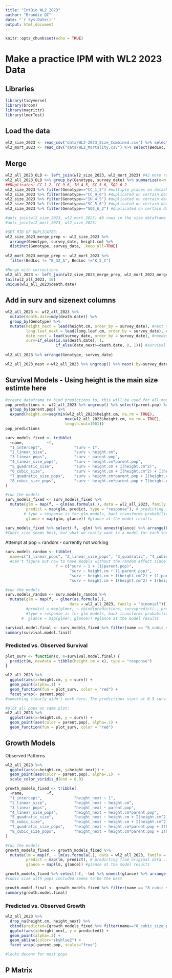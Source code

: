 ```yaml
---
title: "IntBio_WL2_2023"
author: "Brandie QC"
date: "`r Sys.Date()`"
output: html_document
---
```


```r
knitr::opts_chunk$set(echo = TRUE)
```

# Make a practice IPM with WL2 2023 Data

## Libraries
```r
library(tidyverse)
library(broom)
library(magrittr)
library(lmerTest)
```

## Load the data
```r
wl2_size_2023 <- read_csv("data/WL2-2023_Size_Combined.csv") %>% select(survey_date, Genotype, parent.pop, height.cm, long.leaf.cm)
wl2_mort_2023 <- read_csv("data/WL2_Mortality.csv") %>% select(BedLoc, Genotype, parent.pop, death.date)
```

## Merge
```r
wl2_all_2023_OLD <- left_join(wl2_size_2023, wl2_mort_2023) #42 more rows, why? duplicate rows somewhere 
wl2_all_2023_OLD %>% group_by(Genotype, survey_date) %>% summarize(n=n()) %>% arrange(desc(n)) 
##Duplicates: CC_1_2, CC_9_6, IH_4_5, SC_5_6, SQ2_6_2
wl2_size_2023 %>% filter(Genotype=="CC_1_2") #multiple places on datasheet (K_13_A, K_5_C)
wl2_size_2023 %>% filter(Genotype=="CC_9_6") #duplicated on certain dates  
wl2_size_2023 %>% filter(Genotype=="IH_4_5") #duplicated on certain dates  --- multiple places (B_22_B, B_32_A)
wl2_size_2023 %>% filter(Genotype=="SC_5_6") #duplicated on certain dates  
wl2_size_2023 %>% filter(Genotype=="SQ2_6_2") #duplicated on certain dates  

#anti_join(wl2_size_2023, wl2_mort_2023) #8 rows in the size dataframe without death date info, probably died at planting 
#anti_join(wl2_mort_2023, wl2_size_2023)

#GET RID OF DUPLICATES:
wl2_size_2023_merge_prep <- wl2_size_2023 %>% 
  arrange(Genotype, survey_date, height.cm) %>% 
  distinct(Genotype, survey_date, .keep_all=TRUE)
  
wl2_mort_2023_merge_prep <- wl2_mort_2023 %>% 
  filter(BedLoc != "B_32_A", BedLoc !="K_5_C")

#Merge with corrections 
wl2_all_2023 <- left_join(wl2_size_2023_merge_prep, wl2_mort_2023_merge_prep)
tail(wl2_all_2023, 10)
unique(wl2_all_2023$death.date)
```

## Add in surv and sizenext columns
```r
wl2_all_2023 <- wl2_all_2023 %>% 
  mutate(death.date=mdy(death.date)) %>% 
  group_by(Genotype) %>% 
  mutate(height_next = lead(height.cm, order_by = survey_date), #next timepoints height
         long.leaf_next = lead(long.leaf.cm, order_by = survey_date), #next timepoints leaf length 
         date_next = lead(survey_date, order_by = survey_date), #needed for surv code 
         surv=if_else(is.na(death.date), 1,
                      if_else(date_next>=death.date, 0, 1))) #survival to the next time point 
         
wl2_all_2023 %>% arrange(Genotype, survey_date)

wl2_all_2023_nest <-wl2_all_2023 %>% ungroup() %>% nest(.by=survey_date)
```

## Survival Models - Using height is the main size estimte here 
```r
#create dataframe to bind predictions to, this will be used for all model fitting
pop_predictions <- wl2_all_2023 %>% ungroup() %>% select(parent.pop) %>% distinct() %>%  #get pop ids
  group_by(parent.pop) %>% 
  expand(height.cm=seq(min(wl2_all_2023$height.cm, na.rm = TRUE),
                          max(wl2_all_2023$height.cm, na.rm = TRUE),
                          length.out=1001)) 
pop_predictions
```


```r
surv_models_fixed <- tribble(
  ~name,          ~f,
  "1_intercept",              "surv ~ 1", 
  "2_linear_size",            "surv ~ height.cm", 
  "3_linear_pops",            "surv ~ parent.pop",
  "4_linear_size_pops",       "surv ~ height.cm*parent.pop",
  "5_quadratic_size",         "surv ~ height.cm + I(height.cm^2)", 
  "6_cubic_size",             "surv ~ height.cm + I(height.cm^2) + I(height.cm^3)",
  "7_quadratic_size_pops",    "surv ~ height.cm*parent.pop + I(height.cm^2)", 
  "8_cubic_size_pops",        "surv ~ height.cm*parent.pop + I(height.cm^2) + I(height.cm^3)"
)

#run the models 
surv_models_fixed <- surv_models_fixed %>%
  mutate(glm = map(f, ~ glm(as.formula(.), data = wl2_all_2023, family = "binomial")), #run the models 
         predict = map(glm, predict, type = "response"), # predicting from original data...
        # type = response is for glm models, back transforms probabilities from logit scale 
         glance = map(glm, glance)) #glance at the model results

surv_models_fixed %>% select(-f, -glm) %>% unnest(glance) %>% arrange(BIC) #look at the model fitting info 
#Cubic_size seems best, but what we really want is a model for each survey date, right?
```

Attempt at pop = random - currently not working
```r
surv.models_random <- tibble(
  name=c("1_linear_pops", "2_linear_size_pops", "3_quadratic", "4_cubic"), #names of the different models
  #can't figure out how to have models without the random effect since glmer requires that 
                      f = c("surv ~ 1 + (1|parent.pop)", 
                            "surv ~ height.cm + (1|parent.pop)", 
                            "surv ~ height.cm + I(height.cm^2) + (1|parent.pop)", 
                            "surv ~ height.cm + I(height.cm^2) + I(height.cm^3) + (1|parent.pop)")) #model functions

#run the models 
surv.models_random <- surv.models_random %>%
  mutate(glm = map(f, ~ glmer(as.formula(.), 
                            data = wl2_all_2023, family = "binomial"))) #, #run the models 
         #predict = map(glmer, ~ cbind(predictions, surv=predict(., predictions, type = "response"))), #put predictions generated from the models into the "predictions" dataframe 
         #type = response is for glm models, back transforms probabilities from logit scale 
       #  glance = map(glmer, glance)) #glance at the model results
```

```r
survival.model.final <- surv_models_fixed %>% filter(name == "6_cubic_size") %>% pull(glm) %>% magrittr::extract2(1)
summary(survival.model.final)
```

### Predicted vs. Observed Survival 
```r
plot_surv <- function(x, m=survival.model.final) {
  predict(m, newdata = tibble(height.cm = x), type = "response")
}

wl2_all_2023 %>%
  ggplot(aes(x=height.cm, y = surv)) +
  geom_point(alpha=.1) + 
  geom_function(fun = plot_surv, color = "red") + 
  facet_wrap(~ parent.pop)
#something clearly didn't work here. The predictions start at 0.5 surv rather than 0...

#plot all pops on same plot:
wl2_all_2023 %>%
  ggplot(aes(x=height.cm, y = surv)) +
  geom_point(aes(color = parent.pop), alpha=.1) + 
  geom_function(fun = plot_surv, color = "red") 
```


## Growth Models
Observed Patterns
```r
wl2_all_2023 %>% 
  ggplot(aes(x=height.cm, y=height_next)) +
  geom_point(aes(color = parent.pop), alpha=.1)  +
  scale_color_viridis_d(end = 0.9)
```


```r
growth_models_fixed <- tribble(
  ~name,          ~f,
  "1_intercept",              "height_next ~ 1", 
  "2_linear_size",            "height_next ~ height.cm", 
  "3_linear_pops",            "height_next ~ parent.pop",
  "4_linear_size_pops",       "height_next ~ height.cm*parent.pop",
  "5_quadratic_size",         "height_next ~ height.cm + I(height.cm^2)", 
  "6_cubic_size",             "height_next ~ height.cm + I(height.cm^2) + I(height.cm^3)",
  "7_quadratic_size_pops",    "height_next ~ height.cm*parent.pop + I(height.cm^2)", 
  "8_cubic_size_pops",        "height_next ~ height.cm*parent.pop + I(height.cm^2) + I(height.cm^3)"
)

#run the models 
growth_models_fixed <- growth_models_fixed %>%
  mutate(lm = map(f, ~ lm(as.formula(.), data = wl2_all_2023, family = "binomial")), #run the models 
         predict = map(lm, predict), # predicting from original data...
         glance = map(lm, glance)) #glance at the model results

growth_models_fixed %>% select(-f, -lm) %>% unnest(glance) %>% arrange(BIC) #look at the model fitting info 
#cubic size with pops included seems to be the best
```

```r
growth.model.final <- growth_models_fixed %>% filter(name == "8_cubic_size_pops") %>% pull(lm) %>% magrittr::extract2(1)
summary(growth.model.final)
```

### Predicted vs. Observed Growth
```r
wl2_all_2023 %>% 
  drop_na(height.cm, height_next) %>% 
  cbind(predicted={growth_models_fixed %>% filter(name=="8_cubic_size_pops") %>% pull(predict) %>% unlist()}) %>%
  ggplot(aes(x=height_next, y = predicted)) +
  geom_point(alpha=.2) +
  geom_abline(color="skyblue2") +
  facet_wrap(~parent.pop, scales="free")

#looks decent for most pops
```


## P Matrix 
